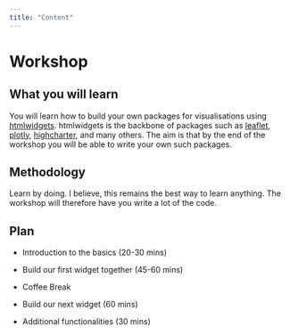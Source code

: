 ```yaml
---
title: "Content"
---
```


<div class="container" style="min-height:75vh;">

<h1>Workshop</h1>

<h2>What you will learn</h2>

You will learn how to build your own packages for visualisations using [htmlwidgets](http://www.htmlwidgets.org/). htmlwidgets is the backbone of packages such as [leaflet](https://rstudio.github.io/leaflet/), [plotly](https://plotly.com/r/), [highcharter](http://jkunst.com/highcharter/), and many others. The aim is that by the end of the workshop you will be able to write your own such packages.

<h2>Methodology</h2>

Learn by doing. I believe, this remains the best way to learn anything. The workshop will therefore have you write a lot of the code.

<h2>Plan</h2>

<ul class="collection with-header">
<li class="collection-item"><p>Introduction to the basics (20-30 mins)</p></li>
<li class="collection-item"><p>Build our first widget together (45-60 mins)</p></li>
<li class="collection-item"><p>Coffee Break</p></li>
<li class="collection-item"><p>Build our next widget (60 mins)</p></li>
<li class="collection-item"><p>Additional functionalities (30 mins)</p></li>
</ul>

</div>